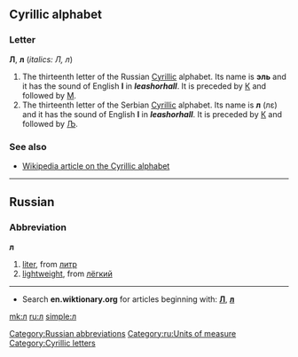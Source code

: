 {{see|Л}}
==Cyrillic alphabet==
===Letter===
'''Л''', '''л''' (''italics: Л, л'')

#The thirteenth letter of the Russian [[Cyrillic]] alphabet. Its name is '''эль''' {{IPAchar|(ɛl’)}} and it has the sound of English '''l''' in '''''l'''eash'' or ''ha'''ll'''''. It is preceded by [[к|К]] and followed by [[м|М]].
#The thirteenth letter of the Serbian [[Cyrillic]] alphabet. Its name is '''л''' (лɛ) and it has the sound of English '''l''' in '''''l'''eash'' or ''ha'''ll'''''. It is preceded by [[к|К]] and followed by [[љ|Љ]].

===See also===
*[[w:Cyrillic alphabet|Wikipedia article on the Cyrillic alphabet]]


----

==Russian==
===Abbreviation===
'''л'''

# [[liter]], from [[литр]]
# [[lightweight]], from [[лёгкий]]

[[Category:Russian abbreviations]]
[[Category:ru:Units of measure]]


----

*Search '''en.wiktionary.org''' for articles beginning with: '''[http://en.wiktionary.org/w/index.php?title=Special%3AAllpages&from=%D0%9B&namespace=0 Л]''', '''[http://en.wiktionary.org/w/index.php?title=Special%3AAllpages&from=%D0%BB&namespace=0 л]'''

[[Category:Cyrillic letters]]

[[mk:л]]
[[ru:л]]
[[simple:л]]